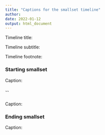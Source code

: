 ```yaml
---
title: "Captions for the smallset timeline"
author: 
date: 2022-01-12
output: html_document
---
```


Timeline title: 

Timeline subtitle: 

Timeline footnote: 

### Starting smallset

Caption: 

### ``

Caption: 

### Ending smallset

Caption: 
